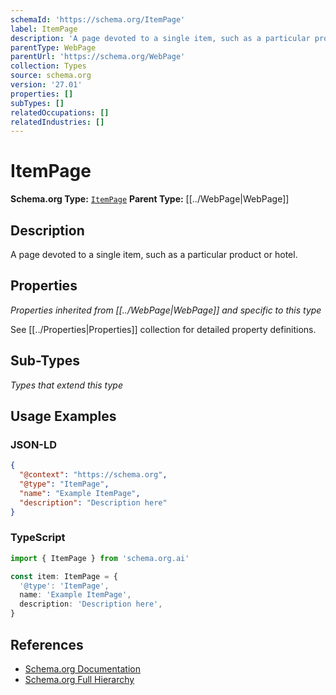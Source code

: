 ```yaml
---
schemaId: 'https://schema.org/ItemPage'
label: ItemPage
description: 'A page devoted to a single item, such as a particular product or hotel.'
parentType: WebPage
parentUrl: 'https://schema.org/WebPage'
collection: Types
source: schema.org
version: '27.01'
properties: []
subTypes: []
relatedOccupations: []
relatedIndustries: []
---
```

# ItemPage

**Schema.org Type:** [`ItemPage`](https://schema.org/ItemPage)
**Parent Type:** [[../WebPage|WebPage]]

## Description

A page devoted to a single item, such as a particular product or hotel.

## Properties

*Properties inherited from [[../WebPage|WebPage]] and specific to this type*

See [[../Properties|Properties]] collection for detailed property definitions.

## Sub-Types

*Types that extend this type*

## Usage Examples

### JSON-LD

```json
{
  "@context": "https://schema.org",
  "@type": "ItemPage",
  "name": "Example ItemPage",
  "description": "Description here"
}
```

### TypeScript

```typescript
import { ItemPage } from 'schema.org.ai'

const item: ItemPage = {
  '@type': 'ItemPage',
  name: 'Example ItemPage',
  description: 'Description here',
}
```

## References

- [Schema.org Documentation](https://schema.org/ItemPage)
- [Schema.org Full Hierarchy](https://schema.org/docs/full.html)

